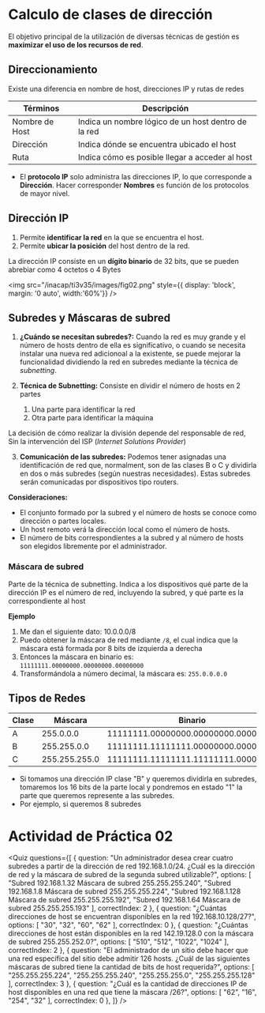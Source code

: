 
# Calculo de clases de dirección

El objetivo principal de la utilización de diversas técnicas de gestión es **maximizar el uso de los recursos de red**.

## Direccionamiento

Existe una diferencia en nombre de host, direcciones IP y rutas de redes

|Términos|Descripción|
|---|---|
|Nombre de Host|Indica un nombre lógico de un host dentro de la red|
|Dirección|Indica dónde se encuentra ubicado el host|
|Ruta|Indica cómo es posible llegar a acceder al host|

- El **protocolo IP** solo administra las direcciones IP, lo que corresponde a **Dirección**. Hacer corresponder **Nombres** es función de los protocolos de mayor nivel.

## Dirección IP

1. Permite **identificar la red** en la que se encuentra el host.
2. Permite **ubicar la posición** del host dentro de la red.

La dirección IP consiste en un **dígito binario** de 32 bits, que se pueden abrebiar como 4 octetos o 4 Bytes

<img
	src="/inacap/ti3v35/images/fig02.png"
	style={{ display: 'block', margin: '0 auto', width:'60%'}}
/>

## Subredes y Máscaras de subred

1. **¿Cuándo se necesitan subredes?:** Cuando la red es muy grande y el número de hosts dentro de ella es significativo, o cuando se necesita instalar una nueva red adicionoal a la existente, se puede mejorar la funcionalidad dividiendo la red en subredes mediante la técnica de *subnetting*.

2. **Técnica de Subnetting:** Consiste en dividir el número de hosts en 2 partes
    1. Una parte para identificar la red
    2. Otra parte para identificar la máquina

La decisión de cómo realizar la división depende del responsable de red, Sin la intervención del ISP (*Internet Solutions Provider*)

3. **Comunicación de las subredes:** Podemos tener asignadas una identificación de red que, normalment, son de las clases B o C y dividirla en dos o más subredes (según nuestras necesidades). Estas subredes serán comunicadas por dispositivos tipo routers.

**Consideraciones:**
- El conjunto formado por la subred y el número de hosts se conoce como dirección o partes locales.
- Un host remoto verá la dirección local como el número de hosts.
- El número de bits correspondientes a la subred y al número de hosts son elegidos libremente por el administrador.


### Máscara de subred
Parte de la técnica de subnetting. Indica a los dispositivos qué parte de la dirección IP es el número de red, incluyendo la subred, y qué parte es la correspondiente al host

**Ejemplo**

1. Me dan el siguiente dato: 10.0.0.0/8
2. Puedo obtener la máscara de red mediante `/8`, el cual indica que la máscara está formada por 8 bits de izquierda a derecha
3. Entonces la máscara en binario es: `11111111.00000000.00000000.00000000`
4. Transformándola a número decimal, la máscara es: `255.0.0.0.0`

## Tipos de Redes

|Clase|Máscara|Binario|
|---|---|---|
|A|255.0.0.0|11111111.00000000.00000000.00000000|
|B|255.255.0.0|11111111.11111111.00000000.00000000|
|C|255.255.255.0|11111111.11111111.11111111.00000000|

- Si tomamos una dirección IP clase "B" y queremos dividirla en subredes, tomaremos los 16 bits de la parte local y pondremos en estado "1" la parte que queremos represente a las subredes.
- Por ejemplo, si queremos 8 subredes 


# Actividad de Práctica 02

<Quiz questions={[
	{
		question: "Un administrador desea crear cuatro subredes a partir de la dirección de red 192.168.1.0/24. ¿Cuál es la dirección de red y la máscara de subred de la segunda subred utilizable?",
		options: [
			"Subred 192.168.1.32 Máscara de subred 255.255.255.240",
			"Subred 192.168.1.8 Máscara de subred 255.255.255.224",
			"Subred 192.168.1.128 Máscara de subred 255.255.255.192",
			"Subred 192.168.1.64 Máscara de subred 255.255.255.193"
		],
		correctIndex: 2
	},
    {
		question: "¿Cuántas direcciones de host se encuentran disponibles en la red 192.168.10.128/27?",
		options: [
			"30",
			"32",
			"60",
			"62"
		],
		correctIndex: 0
	},
    {
		question: "¿Cuántas direcciones de host están disponibles en la red 142.19.128.0 con la máscara de subred 255.255.252.0?",
		options: [
			"510",
			"512",
			"1022",
			"1024"
		],
		correctIndex: 2
	},
    {
		question: "El administrador de un sitio debe hacer que una red específica del sitio debe admitir 126 hosts. ¿Cuál de las siguientes máscaras de subred tiene la cantidad de bits de host requerida?",
		options: [
			"255.255.255.224",
			"255.255.255.240",
			"255.255.255.0",
			"255.255.255.128"
		],
		correctIndex: 3
	},
    {
		question: "¿Cuál es la cantidad de direcciones IP de host disponibles en una red que tiene la máscara /26?",
		options: [
			"62",
			"16",
			"254",
			"32"
		],
		correctIndex: 0
	},
]} />